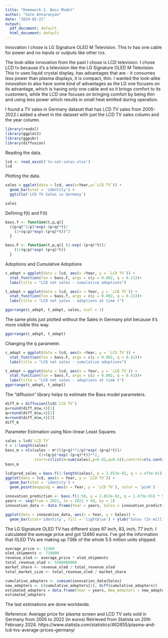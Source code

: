 ```yaml
---
title: "Homework 1. Bass Model"
author: "Sate Antaranyan"
date: "2024-02-21"
output:
  pdf_document: default
  html_document: default
---
```

Innovation I chose is LG Signature OLED M Television. This tv has one cable for power and no inputs or outputs like other tvs.

The look-alike innovation from the past I chose is LCD television. I chose LCD tv because it's a television like the LG Signature OLED M Television. This tv uses liquid crystal display, has advantages that are - it consumes less power than plasma displays, it is compact, thin. I wanted the look-alike innovation to also have some kind of advantages as the LG one focuses on its advantage, which is having only one cable and so it brings comfort to its customers, while the LCD one focuses on bringing comfort by being thin and using less power which results in small heat emitted during operation.

I found a TV sales in Germany dataset that has LCD TV sales from 2005-2022.I added a sheet in the dataset with just the LCD TV sales column and the year column. 
```r
library(readxl)
library(ggplot2)
library(ggpubr)
library(diffusion)
```

Reading the data.
```r
lcd <- read_excel('tv-set-sales.xlsx')
lcd
```
Plotting the data.
```r
sales = ggplot(data = lcd, aes(x=Year,y=`LCD TV`)) +
  geom_bar(stat = 'identity') +
  ggtitle('LCD TV Sales in Germany')

sales
```
Defining f(t) and F(t)
```r
bass.f <- function(t,p,q){
  ((p+q)^2/p)*exp(-(p+q)*t)/
    (1+(q/p)*exp(-(p+q)*t))^2
  }

bass.F <- function(t,p,q){ (1-exp(-(p+q)*t))/
    (1+(q/p)*exp(-(p+q)*t))
  }
```
Adoptions and Cumulative Adoptions
```r
c_adopt = ggplot(data = lcd, aes(x =Year, y = `LCD TV`)) +
  stat_function(fun = bass.F, args = c(p = 0.002, q = 0.21))+
  labs(title = "LCD net sales - cumulative adoptions")

t_adopt = ggplot(data = lcd, aes(x = Year, y = `LCD TV`)) +
  stat_function(fun = bass.f, args = c(p = 0.002, q = 0.21))+
  labs(title = "LCD net sales - adoptions at time t")

ggarrange(c_adopt, t_adopt, sales, ncol = 1)
```
The same plots just plotted without the Sales in Germany plot because it's more visible this way.
```r
ggarrange(c_adopt, t_adopt)
```
Changing the q parameter.
```r
c_adopt = ggplot(data = lcd, aes(x =Year, y = `LCD TV`)) +
  stat_function(fun = bass.F, args = c(p = 0.002, q = 0.41))+
  labs(title = "LCD net sales - cumulative adoptions")

t_adopt = ggplot(data = lcd, aes(x = Year, y = `LCD TV`)) +
  stat_function(fun = bass.f, args = c(p = 0.002, q = 0.41))+
  labs(title = "LCD net sales - adoptions at time t")
ggarrange(c_adopt, t_adopt)
```
The "diffusion" library helps to estimate the Bass model parameters. 
```r
diff_m = diffusion(lcd$`LCD TV`)
p=round(diff_m$w,4)[1]
q=round(diff_m$w,4)[2]
m=round(diff_m$w,4)[3]
diff_m
```

Parameter Estimation using Non-linear Least Squares
```r
sales = lcd$`LCD TV`
t = 1:length(sales)
bass_m = nls(sales ~ m*(((p+q)**2/p)*exp(-(p+q)*t))/
               (1+(q/p)*exp(-(p+q)*t))**2,
             start=c(list(m=sum(sales),p=0.02,q=0.4)),control=nls.control(maxiter = 100, minFactor = 1/1024, printEval = TRUE, warnOnly = TRUE))
bass_m
```
```r
lcd$pred_sales = bass.f(1:length(sales), p = 2.853e-02, q = 1.473e-01) * 9.499e+04
ggplot(data = lcd, aes(x = Year, y = `LCD TV`)) +
  geom_bar(stat = 'identity') +
  geom_point(mapping = aes(x = Year, y = `LCD TV`), color = 'pink')
```
```r
innovation_prediction <- bass.f(1:50, p = 2.853e-02, q = 1.473e-01) * 9.499e+04
years <- seq(from = 2021, to = 2021 + 49, by = 1)
innovation_data <- data.frame(Year = years, Sales = innovation_prediction)

ggplot(data = innovation_data, aes(x = Year, y = Sales)) +
  geom_bar(stat='identity', fill = 'lightblue') + ylab("Sales (In million $)")
```
The LG Signature OLED TV has different sizes 97 inch, 83, inch, 77 inch. I calculated the average price and got 12460 euros. I've got the information that OLED TVs are making up 738k of the whole 5.5 million units shipped.
```r
average_price <- 12460
oled_shipments <- 738000
revenue_oled <- average_price * oled_shipments
total_revenue_oled <- 5500000000  
market_share <- revenue_oled / total_revenue_oled
total_market_size <- total_revenue_oled / market_share
```

```r
cumulative_adopters <- cumsum(innovation_data$Sales)
new_adopters <- c(cumulative_adopters[1], diff(cumulative_adopters))
estimated_adopters = data.frame(Year = years, New_Adopters = new_adopters, Market_Share = market_share)
estimated_adopters
```
The last estimations are done worldwide. 

Reference:
Average price for plasma screen and LCD TV sets sold in Germany from 2005 to 2022 (in euros) Retrieved from Statista on 20th February 2024. 
https://www.statista.com/statistics/462655/plasma-and-lcd-tvs-average-prices-germany/
